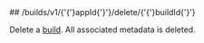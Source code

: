 
<MethodPill method="delete" />
## /builds/v1/{'{'}appId{'}'}/delete/{'{'}buildId{'}'}

Delete a [build](https://hathora.dev/docs/concepts/hathora-entities#build). All associated metadata is deleted.